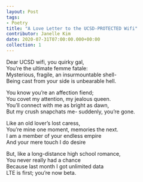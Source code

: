 ---
layout: Post
tags: 
- Poetry
title: "A Love Letter to the UCSD-PROTECTED Wifi"
contributor: Janelle Kim
date: 2020-07-31T07:00:00.000+00:00
collection: 1
---
Dear UCSD wifi, you quirky gal,<br />You’re the ultimate femme fatale:<br />Mysterious, fragile, an insurmountable shell-<br />Being cast from your side is unbearable hell. 

You know you’re an affection fiend;<br />You covet my attention, my jealous queen.<br />You’ll connect with me as bright as dawn,<br />But my crush snapchats me- suddenly, you’re gone.

Like an old lover’s lost caress,<br />You’re mine one moment, memories the next.<br />I am a member of your endless empire<br />And your mere touch I do desire 

But, like a long-distance high school romance,<br />You never really had a chance<br />Because last month I got unlimited data<br />LTE is first; you’re now beta.